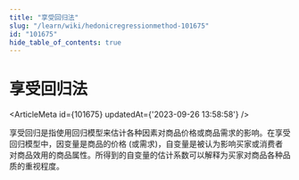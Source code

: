 ```yaml
---
title: "享受回归法"
slug: "/learn/wiki/hedonicregressionmethod-101675"
id: "101675"
hide_table_of_contents: true
---
```



# 享受回归法

<ArticleMeta id={101675} updatedAt={'2023-09-26 13:58:58'} />
<div className='border-solid border-b border-t-0 my-4 border-[var(--ifm-color-gray-300)]' />

享受回归是指使用回归模型来估计各种因素对商品价格或商品需求的影响。在享受回归模型中，因变量是商品的价格 (或需求)，自变量是被认为影响买家或消费者对商品效用的商品属性。所得到的自变量的估计系数可以解释为买家对商品各种品质的重视程度。

